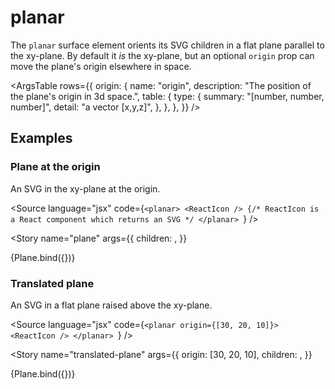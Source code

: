 
<Meta title="Reference/Surfaces & SVGs/Planar" />

# planar

The `planar` surface element orients its SVG children in a flat plane parallel to the xy-plane. By default it _is_ the xy-plane, but an optional `origin` prop can move the plane's origin elsewhere in space.

<ArgsTable
  rows={{
    origin: {
      name: "origin",
      description: "The position of the plane's origin in 3d space.",
      table: {
        type: {
          summary: "[number, number, number]",
          detail: "a vector [x,y,z]",
        },
      },
    },
  }}
/>

## Examples


### Plane at the origin

An SVG in the xy-plane at the origin.

<Source
  language="jsx"
  code={`<planar>
  <ReactIcon /> {/* ReactIcon is a React component which returns an SVG */
</planar>
`}
/>

<Story
  name="plane"
  args={{
    children: <ReactIcon />,
  }}
>
  {Plane.bind({})}
</Story>

### Translated plane

An SVG in a flat plane raised above the xy-plane.

<Source
  language="jsx"
  code={`<planar origin={[30, 20, 10]}>
  <ReactIcon />
</planar>
`}
/>

<Story
  name="translated-plane"
  args={{
    origin: [30, 20, 10],
    children: <ReactIcon />,
  }}
>
  {Plane.bind({})}
</Story>

